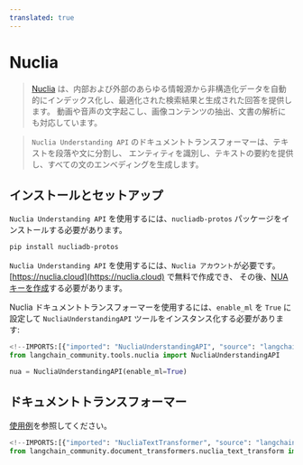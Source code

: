 ```yaml
---
translated: true
---
```


# Nuclia

>[Nuclia](https://nuclia.com) は、内部および外部のあらゆる情報源から非構造化データを自動的にインデックス化し、最適化された検索結果と生成された回答を提供します。
> 動画や音声の文字起こし、画像コンテンツの抽出、文書の解析にも対応しています。

>`Nuclia Understanding API` のドキュメントトランスフォーマーは、テキストを段落や文に分割し、
> エンティティを識別し、テキストの要約を提供し、すべての文のエンベディングを生成します。

## インストールとセットアップ

`Nuclia Understanding API` を使用するには、`nucliadb-protos` パッケージをインストールする必要があります。

```bash
pip install nucliadb-protos
```

`Nuclia Understanding API` を使用するには、`Nuclia アカウント`が必要です。
[https://nuclia.cloud](https://nuclia.cloud) で無料で作成でき、
その後、[NUA キーを作成](https://docs.nuclia.dev/docs/docs/using/understanding/intro)する必要があります。

Nuclia ドキュメントトランスフォーマーを使用するには、`enable_ml` を `True` に設定して `NucliaUnderstandingAPI` ツールをインスタンス化する必要があります:

```python
<!--IMPORTS:[{"imported": "NucliaUnderstandingAPI", "source": "langchain_community.tools.nuclia", "docs": "https://api.python.langchain.com/en/latest/tools/langchain_community.tools.nuclia.tool.NucliaUnderstandingAPI.html", "title": "Nuclia"}]-->
from langchain_community.tools.nuclia import NucliaUnderstandingAPI

nua = NucliaUnderstandingAPI(enable_ml=True)
```

## ドキュメントトランスフォーマー

[使用例](/docs/integrations/document_transformers/nuclia_transformer)を参照してください。

```python
<!--IMPORTS:[{"imported": "NucliaTextTransformer", "source": "langchain_community.document_transformers.nuclia_text_transform", "docs": "https://api.python.langchain.com/en/latest/document_transformers/langchain_community.document_transformers.nuclia_text_transform.NucliaTextTransformer.html", "title": "Nuclia"}]-->
from langchain_community.document_transformers.nuclia_text_transform import NucliaTextTransformer
```
